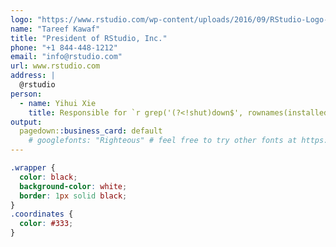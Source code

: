 ```yaml
---
logo: "https://www.rstudio.com/wp-content/uploads/2016/09/RStudio-Logo-Blue-Gray-250.png"
name: "Tareef Kawaf"
title: "President of RStudio, Inc."
phone: "+1 844-448-1212"
email: "info@rstudio.com"
url: www.rstudio.com
address: |
  @rstudio
person: 
  - name: Yihui Xie
    title: Responsible for `r grep('(?<!shut)down$', rownames(installed.packages()), value=T, perl=T)`
output:
  pagedown::business_card: default
    # googlefonts: "Righteous" # feel free to try other fonts at https://fonts.google.com
---
```



<!-- if you prefer black text on white background, set eval=TRUE on the chunk below -->

```css
.wrapper {
  color: black;
  background-color: white;
  border: 1px solid black;
}
.coordinates {
  color: #333;
}
```
